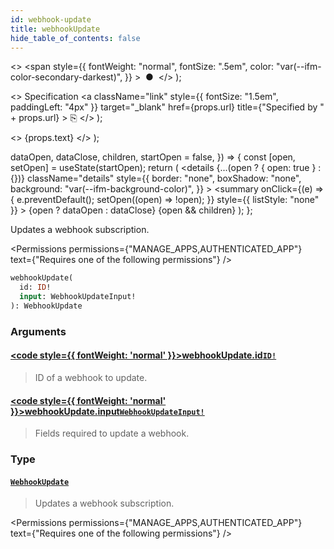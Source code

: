 ```yaml
---
id: webhook-update
title: webhookUpdate
hide_table_of_contents: false
---
```


  <>
    <span
      style={{
        fontWeight: "normal",
        fontSize: ".5em",
        color: "var(--ifm-color-secondary-darkest)",
      }}
    >
      &nbsp;●&nbsp;
    </span>
  </>
);

  <>
    Specification
    <a
      className="link"
      style={{ fontSize: "1.5em", paddingLeft: "4px" }}
      target="\_blank"
      href={props.url}
      title={"Specified by " + props.url}
    >
      ⎘
    </a>
  </>
);

  <>
    <span className={props.class}>{props.text}</span>
  </>
);


  dataOpen,
  dataClose,
  children,
  startOpen = false,
}) => {
  const [open, setOpen] = useState(startOpen);
  return (
    <details
      {...(open ? { open: true } : {})}
      className="details"
      style={{
        border: "none",
        boxShadow: "none",
        background: "var(--ifm-background-color)",
      }}
    >
      <summary
        onClick={(e) => {
          e.preventDefault();
          setOpen((open) => !open);
        }}
        style={{ listStyle: "none" }}
      >
        {open ? dataOpen : dataClose}
      </summary>
      {open && children}
    </details>
  );
};

Updates a webhook subscription.

<Permissions
  permissions={"MANAGE_APPS,AUTHENTICATED_APP"}
  text={"Requires one of the following permissions"}
/>

```graphql
webhookUpdate(
  id: ID!
  input: WebhookUpdateInput!
): WebhookUpdate
```

### Arguments

#### [<code style={{ fontWeight: 'normal' }}>webhookUpdate.<b>id</b></code>](#)<Bullet />[`ID!`](../../../api-reference/miscellaneous/scalars/id) <Badge class="badge badge--secondary" text="non-null"/> <Badge class="badge badge--secondary" text="scalar"/>

> ID of a webhook to update.

#### [<code style={{ fontWeight: 'normal' }}>webhookUpdate.<b>input</b></code>](#)<Bullet />[`WebhookUpdateInput!`](../../../api-reference/webhooks/inputs/webhook-update-input) <Badge class="badge badge--secondary" text="non-null"/> <Badge class="badge badge--secondary" text="input"/>

> Fields required to update a webhook.

### Type

#### [`WebhookUpdate`](../../../api-reference/webhooks/objects/webhook-update) <Badge class="badge badge--secondary" text="object"/>

> Updates a webhook subscription.

<Permissions
  permissions={"MANAGE_APPS,AUTHENTICATED_APP"}
  text={"Requires one of the following permissions"}
/>

